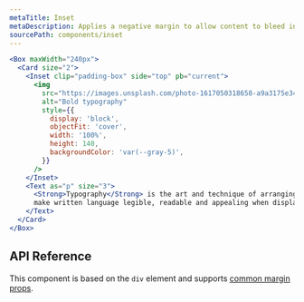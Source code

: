 ```yaml
---
metaTitle: Inset
metaDescription: Applies a negative margin to allow content to bleed into the surrounding container.
sourcePath: components/inset
---
```


```jsx live=true
<Box maxWidth="240px">
  <Card size="2">
    <Inset clip="padding-box" side="top" pb="current">
      <img
        src="https://images.unsplash.com/photo-1617050318658-a9a3175e34cb?ixlib=rb-4.0.3&ixid=M3wxMjA3fDB8MHxwaG90by1wYWdlfHx8fGVufDB8fHx8fA%3D%3D&auto=format&fit=crop&w=600&q=80"
        alt="Bold typography"
        style={{
          display: 'block',
          objectFit: 'cover',
          width: '100%',
          height: 140,
          backgroundColor: 'var(--gray-5)',
        }}
      />
    </Inset>
    <Text as="p" size="3">
      <Strong>Typography</Strong> is the art and technique of arranging type to
      make written language legible, readable and appealing when displayed.
    </Text>
  </Card>
</Box>
```

## API Reference

This component is based on the `div` element and supports [common margin props](/themes/docs/overview/layout#margin-props).

<ThemesPropsTable defs="insetPropDefs" />
